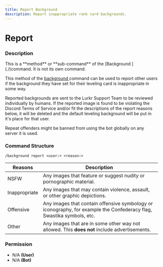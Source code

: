 ```yaml
---
title: Report Background
description: Report inappropriate rank card backgrounds.
---
```


# Report
### Description

<Callout type="warning">
This is a **method** or **sub-command** of the [Background ](./)command. It is not its own command.
</Callout>

This method of the [background ](./)command can be used to report other users if the background they have set for their leveling card is inappropriate in some way.

Reported backgrounds are sent to the Lurkr Support Team to be reviewed individually by humans. If the reported image is found to be violating the Discord Terms of Service and/or fit the descriptions of the report reasons below, it will be deleted and the default leveling background will be put in it's place for that user.

Repeat offenders might be banned from using the bot globally on any server it is used.

### Command Structure

```
/background report <user:> <reason:>
```

| Reasons       | Description                                                                                                          |
| ------------- | -------------------------------------------------------------------------------------------------------------------- |
| NSFW          | Any images that feature or suggest nudity or pornographic material.                                                  |
| Inappropriate | Any images that may contain violence, assault, or other graphic depictions.                                          |
| Offensive     | Any images that contain offensive symbology or iconography, for example the Confederacy flag, Swastika symbols, etc. |
| Other         | Any images that are in some other way not allowed. This **does not** include advertisements.                         |

### **Permission**

* N/A **(User)**
* N/A **(Bot)**
